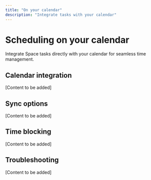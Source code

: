 ```yaml
---
title: "On your calendar"
description: "Integrate tasks with your calendar"
---
```


# Scheduling on your calendar

Integrate Space tasks directly with your calendar for seamless time management.

## Calendar integration

[Content to be added]

## Sync options

[Content to be added]

## Time blocking

[Content to be added]

## Troubleshooting

[Content to be added]